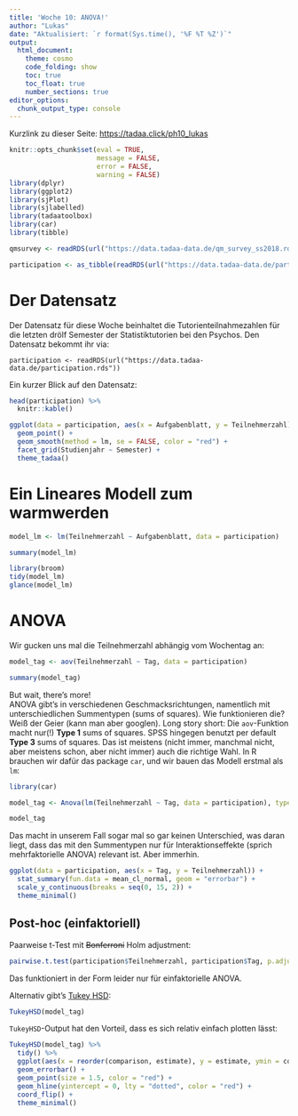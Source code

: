 ```yaml
---
title: 'Woche 10: ANOVA!'
author: "Lukas"
date: "Aktualisiert: `r format(Sys.time(), '%F %T %Z')`"
output: 
  html_document:
    theme: cosmo
    code_folding: show
    toc: true
    toc_float: true
    number_sections: true
editor_options: 
  chunk_output_type: console
---
```


Kurzlink zu dieser Seite: <https://tadaa.click/ph10_lukas>

```r
knitr::opts_chunk$set(eval = TRUE, 
                      message = FALSE, 
                      error = FALSE, 
                      warning = FALSE)
library(dplyr)
library(ggplot2)
library(sjPlot)
library(sjlabelled)
library(tadaatoolbox)
library(car)
library(tibble)

qmsurvey <- readRDS(url("https://data.tadaa-data.de/qm_survey_ss2018.rds"))

participation <- as_tibble(readRDS(url("https://data.tadaa-data.de/participation.rds")))
```


# Der Datensatz

Der Datensatz für diese Woche beinhaltet die Tutorienteilnahmezahlen für die letzten drölf Semester der Statistiktutorien bei den Psychos. Den Datensatz bekommt ihr via:

```
participation <- readRDS(url("https://data.tadaa-data.de/participation.rds"))
```

Ein kurzer Blick auf den Datensatz:

```r
head(participation) %>%
  knitr::kable()
```

```r
ggplot(data = participation, aes(x = Aufgabenblatt, y = Teilnehmerzahl)) +
  geom_point() +
  geom_smooth(method = lm, se = FALSE, color = "red") +
  facet_grid(Studienjahr ~ Semester) +
  theme_tadaa()
```

# Ein Lineares Modell zum warmwerden

```r
model_lm <- lm(Teilnehmerzahl ~ Aufgabenblatt, data = participation)

summary(model_lm)

library(broom)
tidy(model_lm)
glance(model_lm)
```

# ANOVA

Wir gucken uns mal die Teilnehmerzahl abhängig vom Wochentag an:

```r
model_tag <- aov(Teilnehmerzahl ~ Tag, data = participation)

summary(model_tag)
```

But wait, there's more!  
ANOVA gibt's in verschiedenen Geschmacksrichtungen, namentlich mit unterschiedlichen Summentypen (sums of squares). Wie funktionieren die? Weiß der Geier (kann man aber googlen). Long story short: Die `aov`-Funktion macht nur(!) **Type 1** sums of squares. SPSS hingegen benutzt per default **Type 3** sums of squares. Das ist meistens (nicht immer, manchmal nicht, aber meistens schon, aber nicht immer) auch die richtige Wahl.
In R brauchen wir dafür das package `car`, und wir bauen das Modell erstmal als `lm`:

```r
library(car)

model_tag <- Anova(lm(Teilnehmerzahl ~ Tag, data = participation), type = 3)

model_tag
```

Das macht in unserem Fall sogar mal so gar keinen Unterschied, was daran liegt, dass das mit den Summentypen nur für Interaktionseffekte (sprich mehrfaktorielle ANOVA) relevant ist. Aber immerhin.

```r
ggplot(data = participation, aes(x = Tag, y = Teilnehmerzahl)) +
  stat_summary(fun.data = mean_cl_normal, geom = "errorbar") +
  scale_y_continuous(breaks = seq(0, 15, 2)) +
  theme_minimal()
```

## Post-hoc (einfaktoriell)

Paarweise t-Test mit <del>Bonferroni</del> Holm adjustment:

```r
pairwise.t.test(participation$Teilnehmerzahl, participation$Tag, p.adjust.method = "holm")
```

Das funktioniert in der Form leider nur für einfaktorielle ANOVA.

Alternativ gibt's [Tukey HSD](http://www.statisticshowto.com/tukey-test-honest-significant-difference/):

```r
TukeyHSD(model_tag)
```

`TukeyHSD`-Output hat den Vorteil, dass es sich relativ einfach plotten lässt:

```r
TukeyHSD(model_tag) %>%
  tidy() %>%
  ggplot(aes(x = reorder(comparison, estimate), y = estimate, ymin = conf.low, ymax = conf.high)) +
  geom_errorbar() +
  geom_point(size = 1.5, color = "red") +
  geom_hline(yintercept = 0, lty = "dotted", color = "red") +
  coord_flip() +
  theme_minimal()
```

